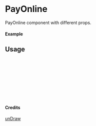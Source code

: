 
<Meta of={PayOnline} title="unDraw/PayOnline" />

# PayOnline

PayOnline component with different props.

#### Example

<Canvas of={PayOnline.Primary} />

## Usage

```ts
import { PayOnline } from "yadl-ui";

const Example = () => {
  return (
      <PayOnline />
  );
};

export default Example;
```

#### Credits
[unDraw](https://undraw.co/illustrations)

